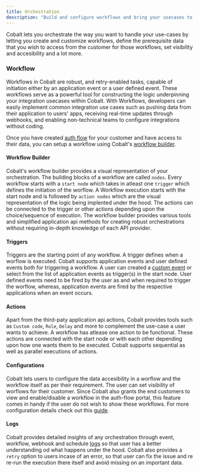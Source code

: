 ```yaml
---
title: Orchestration
description: "Build and configure workflows and bring your usecases to life"
---
```


Cobalt lets you orchestrate the way you want to handle your use-cases by letting you create and customize workflows, define the prerequisite data that you 
wish to access from the customer for those workflows, set visibility and accesibility and a lot more. 

### Workflow
Workflows in Cobalt are robust, and retry-enabled tasks, capable of initiation either by an application event or a user defined event. 
These workflows serve as a powerful tool for constructing the logic underpinning your integration usecases within Cobalt. With Workflows, developers can easily
implement common integration use cases such as pushing data from their application to users' apps, receiving real-time updates through webhooks, and enabling 
non-technical teams to configure integrations without coding.

Once you have created  [auth flow](/concepts/auth-flows) for your customer and have access to their data, you can setup a workflow using Cobalt's [workflow builder](/guides/workflow).

#### Workflow Builder
Cobalt's workflow builder provides a visual representation of your orchestration. The building blocks of a workflow are called `nodes`. Every workflow starts
with a `start node` which takes in atleast one `trigger` which defines the initiation of the worflow. A Workflow execution starts with the start node and is 
followed by `action nodes` which are the visual representation of the logic being implented under the hood. The actions can be connected to the trigger or other 
actions depending upon the choice/sequence of execution. The workflow builder provides various tools and simplified application api methods for creating robust orchestrations
without requiring in-depth knowledge of each API provider.

#### Triggers
Triggers are the starting point of any workflow. A trigger defines when a worflow is executed. Cobalt supports application events and user defined events both 
for triggering a workflow. A user can created a [custom event]() or select from the list of application events as trigger(s) in the start node. User defined events need
to be fired by the user as and when required to trigger the worflow, whereas, application events are fired by the respective applications when an event occurs.

#### Actions
Apart from the third-paty application api actions, Cobalt provides tools such as `Custom code`, `Rule`, `Delay` and more to complement the use-case a user wants to achieve.
A workflow has atlease one action to be functional. These actions are connected with the start node or with each other depending upon how one wants them to be executed.
Cobalt supports sequential as well as parallel executions of actions.

#### Configurations
Cobalt lets users to configure the data accesibility in a worflow and the workflow itself as per their requirement. The user can set visibility of worflows for their customer.
Since Cobalt also grants the end customers to view and enable/disable a workflow in the auth-flow portal, this feature comes in handy if the user do not wish to show
these workflows. For more configuration details check out this [guide](/guides/workflow).

#### Logs
Cobalt provides detailed insights of any orchestration through event, workflow, webhook and schedule [logs](/concepts/logs) so that user has a better understanding od what happens under the hood.
Cobalt also provides a `retry` option to users incase of an error, so that user can fix the issue and re re-run the execution there itself and avoid missing on an important data.